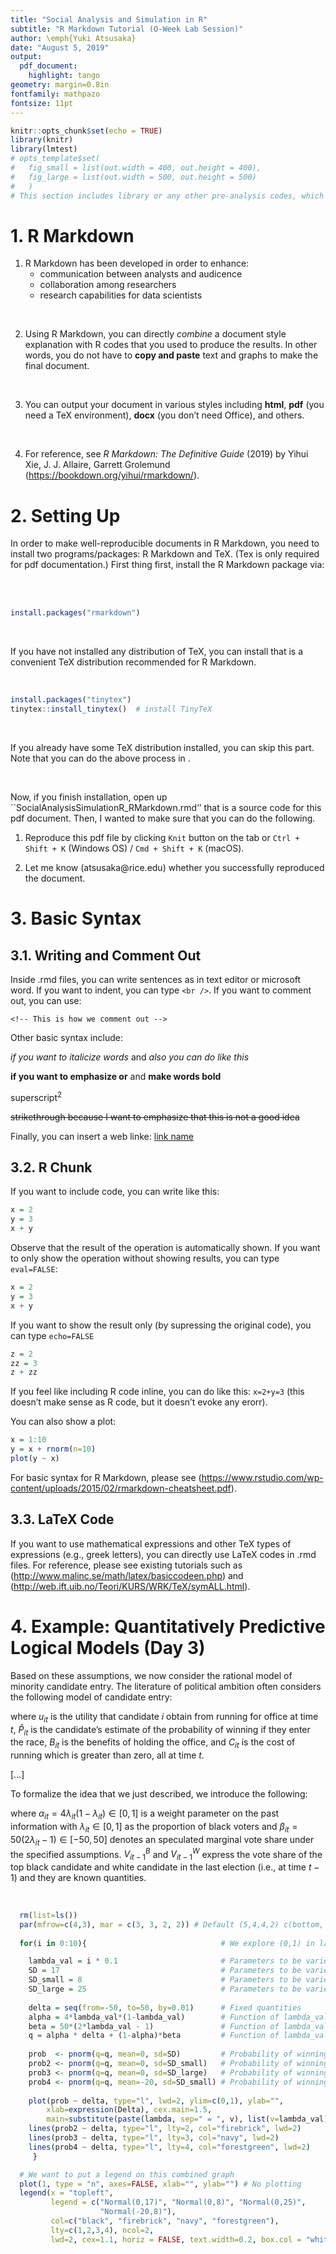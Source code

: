 ---
title: "Social Analysis and Simulation in R"
subtitle: "R Markdown Tutorial (O-Week Lab Session)"
author: \emph{Yuki Atsusaka}
date: "August 5, 2019"
output:
  pdf_document:
    highlight: tango
geometry: margin=0.8in
fontfamily: mathpazo
fontsize: 11pt
---

```{r setup, include=FALSE}
knitr::opts_chunk$set(echo = TRUE)
library(knitr)
library(lmtest)
# opts_template$set(
#   fig_small = list(out.width = 400, out.height = 400),
#   fig_large = list(out.width = 500, out.height = 500)
#   )
# This section includes library or any other pre-analysis codes, which will not be shown in the document
```

# __1. R Markdown__   <!-- Header -->
 
1. R Markdown has been developed in order to enhance:
    * communication between analysts and audicence 
    * collaboration among researchers
    - research capabilities for data scientists

<br /> 

2. Using R Markdown, you can directly _combine_ a document style explanation with R codes that you used to produce the results. In other words, you do not have to __copy and paste__ text and graphs to make the final document.

<br />

3. You can output your document in various styles including __html__, __pdf__ (you need a TeX environment), __docx__ (you don't need Office), and others. 


<br />


4. For reference, see _R Markdown: The Definitive Guide_ (2019) by Yihui Xie, J. J. Allaire, Garrett Grolemund ([https://bookdown.org/yihui/rmarkdown/](https://bookdown.org/yihui/rmarkdown/)).


# __2. Setting Up__ 

In order to make well-reproducible documents in R Markdown, you need to install two programs/packages: R Markdown and TeX. (Tex is only required for pdf documentation.) First thing first, install the R Markdown \textbf{\textsf{R}} package via:

<br />
<br /> 

```{r, eval=FALSE}
install.packages("rmarkdown")
```

<br /> 

If you have not installed any distribution of TeX, you can install \textsf{tinytex} that is a convenient TeX distribution recommended for R Markdown.  

<br /> 

```{r, eval=FALSE}
install.packages("tinytex")
tinytex::install_tinytex()  # install TinyTeX
```

<br /> 

If you already have some TeX distribution installed, you can skip this part. Note that you can do the above process in \textbf{\textsf{R}}.

<br /> 

  Now, if you finish installation, open up ``SocialAnalysisSimulationR_RMarkdown.rmd'' that is a source code for this pdf document. Then, I wanted to make sure that you can do the following.

1. Reproduce this pdf file by clicking `Knit` button on the tab or `Ctrl + Shift + K` (Windows OS) / `Cmd + Shift + K` (macOS).

2. Let me know (atsusaka@rice.edu) whether you successfully reproduced the document.


# __3. Basic Syntax__

## __3.1. Writing and Comment Out__
Inside .rmd files, you can write sentences as in text editor or microsoft word. If you want to indent, you can type `<br />`. If you want to comment out, you can use: 


`<!-- This is how we comment out -->` <!-- Also, this is how we comment out in RMarkdown -->

Other basic syntax include:

*if you want to italicize words* and _also you can do like this_ 

**if you want to emphasize or** and __make words bold__

superscript^2^ 

~~strikethrough because I want to emphasize that this is not a good idea~~  

Finally, you can insert a web linke: [link name](www.rstudio.com) 



## __3.2. R Chunk__
If you want to include \textbf{\textsf{R}} code, you can write like this:

```{r}
x = 2
y = 3
x + y
```

Observe that the result of the operation is automatically shown. If you want to only show the operation without showing results, you can type `eval=FALSE`:

```{r, eval=FALSE}
x = 2
y = 3
x + y
```

If you want to show the result only (by supressing the original code), you can type `echo=FALSE`

```{r, echo=FALSE}
z = 2
zz = 3
z + zz
```




If you feel like including R code inline, you can do like this: `x=2+y=3` (this doesn't make sense as R code, but it doesn't evoke any erorr).


You can also show a plot:

```{r, fig.width=3, fig.height=4, fig.align='center'}
x = 1:10
y = x + rnorm(n=10)
plot(y ~ x)
```

\vspace{-1cm}

For basic syntax for R Markdown, please see ([https://www.rstudio.com/wp-content/uploads/2015/02/rmarkdown-cheatsheet.pdf](https://www.rstudio.com/wp-content/uploads/2015/02/rmarkdown-cheatsheet.pdf)).


## __3.3. LaTeX Code__

If you want to use mathematical expressions and other TeX types of expressions (e.g., greek letters), you can directly use LaTeX codes in .rmd files. For reference, please see existing tutorials such as ([http://www.malinc.se/math/latex/basiccodeen.php](http://www.malinc.se/math/latex/basiccodeen.php)) and ([http://web.ift.uib.no/Teori/KURS/WRK/TeX/symALL.html](http://web.ift.uib.no/Teori/KURS/WRK/TeX/symALL.html)). 







# __4. Example: Quantitatively Predictive Logical Models (Day 3)__ 

Based on these assumptions, we now consider the rational model of minority candidate entry. The literature of political ambition often considers the following model of candidate entry:

\begin{equation}
    u_{it} = \hat P_{it}B_{it} - C_{it},
\end{equation}

\noindent where $u_{it}$ is the utility that candidate $i$ obtain from running for office at time $t$, $\hat P_{it}$ is the candidate's estimate of the probability of winning if they enter the race, $B_{it}$ is the benefits of holding the office, and $C_{it}$ is the cost of running which is greater than zero, all at time $t$.

[...]

\indent To formalize the idea that we just described, we introduce the following:

\begin{equation}
    P_{it} =  {\bf F}\Big(\alpha_{it}\underbrace{\Big(\frac{V^{B}_{it-1} - V^{W}_{it-1}}{2}\Big)}_{\text{Last elections}} + (1-\alpha_{it})\underbrace{\beta_{it}}_{\text{Best guess}}\Big),
\end{equation}

\noindent where $\alpha_{it} = 4\lambda_{it}(1-\lambda_{it}) \in [0,1]$ is a weight parameter on the past information with $\lambda_{it} \in [0,1]$ as the proportion of black voters and $\beta_{it} = 50(2\lambda_{it}-1) \in [-50, 50]$ denotes an speculated marginal vote share under the specified assumptions. $V_{it-1}^{B}$ and $V_{it-1}^{W}$ express the vote share of the top black candidate and white candidate in the last election (i.e., at time $t-1$) and they are known quantities.

<br />

```{r fig.width=6, fig.height=5, fig.align='center'}
  rm(list=ls())
  par(mfrow=c(4,3), mar = c(3, 3, 2, 2)) # Default (5,4,4,2) c(bottom, left, top, right)
  
  for(i in 0:10){                              # We explore (0,1) in lambda

    lambda_val = i * 0.1                       # Parameters to be varied
    SD = 17                                    # Parameters to be varied
    SD_small = 8                               # Parameters to be varied
    SD_large = 25                              # Parameters to be varied
        
    delta = seq(from=-50, to=50, by=0.01)      # Fixed quantities
    alpha = 4*lambda_val*(1-lambda_val)        # Function of lambda_val
    beta = 50*(2*lambda_val - 1)               # Function of lambda_val
    q = alpha * delta + (1-alpha)*beta         # Function of lambda_val
   
    prob  <- pnorm(q=q, mean=0, sd=SD)         # Probability of winning
    prob2 <- pnorm(q=q, mean=0, sd=SD_small)   # Probability of winning
    prob3 <- pnorm(q=q, mean=0, sd=SD_large)   # Probability of winning
    prob4 <- pnorm(q=q, mean=-20, sd=SD_small) # Probability of winning
    
    plot(prob ~ delta, type="l", lwd=2, ylim=c(0,1), ylab="", 
        xlab=expression(Delta), cex.main=1.5,  
        main=substitute(paste(lambda, sep=" = ", v), list(v=lambda_val)))
    lines(prob2 ~ delta, type="l", lty=2, col="firebrick", lwd=2)
    lines(prob3 ~ delta, type="l", lty=3, col="navy", lwd=2)
    lines(prob4 ~ delta, type="l", lty=4, col="forestgreen", lwd=2)
     }         

  # We want to put a legend on this combined graph
  plot(1, type = "n", axes=FALSE, xlab="", ylab="") # No plotting
  legend(x = "topleft", 
         legend = c("Normal(0,17)", "Normal(0,8)", "Normal(0,25)",
                    "Normal(-20,8)"), 
         col=c("black", "firebrick", "navy", "forestgreen"),
         lty=c(1,2,3,4), ncol=2,
         lwd=2, cex=1.1, horiz = FALSE, text.width=0.2, box.col = "white")   


```











